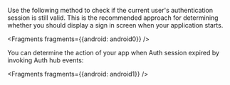 Use the following method to check if the current user's authentication session is still valid.   This is the recommended approach for determining whether you should display a sign in screen when your application starts.


<Fragments fragments={{android: android0}} />

You can determine the action of your app when Auth session expired by invoking Auth hub events:


<Fragments fragments={{android: android1}} />
